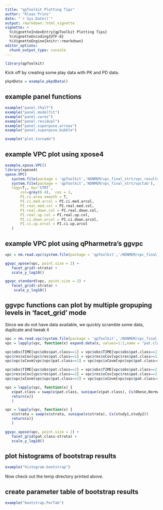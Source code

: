 ```yaml
---
title: "qpToolkit Plotting Tips"
author: "Klaas Prins"
date: "`r Sys.Date()`"
output: rmarkdown::html_vignette
vignette: >
  %\VignetteIndexEntry{qpToolkit Plotting Tips}
  %\VignetteEncoding{UTF-8}
  %\VignetteEngine{knitr::rmarkdown}
editor_options: 
  chunk_output_type: console
---
```



```r
library(qpToolkit)
```

Kick off by creating some play data with PK and PD data.

```r
pkpdData = example.pkpdData()
```

## example panel functions

```r
example("panel.thalf")
example("panel.modelfit")
example("panel.cwres")
example("panel.residual")
example("panel.superpose.arrows")
example("panel.superpose.bubble")
```

```r
example("plot.tornado")
```

## example VPC plot using xpose4

```r
example.xpose.VPC()
library(xpose4)
xpose.VPC(
   system.file(package = 'qpToolkit','NONMEM/vpc_final_strt/vpc_results.csv'),
   system.file(package = 'qpToolkit','NONMEM/vpc_final_strt/vpctab'), 
   logy=T,, by='STRT',
       col=grey(0.4),  cex = 1,
       PI.ci.area.smooth = T,
       PI.ci.med.arcol = PI.ci.med.arcol,
       PI.real.med.col = PI.real.med.col,
       PI.real.down.col = PI.real.down.col,
       PI.real.up.col = PI.real.up.col,
       PI.ci.down.arcol = PI.ci.down.arcol,
       PI.ci.up.arcol = PI.ci.up.arcol
   )
```

## example VPC plot using qPharmetra's ggvpc

```r
vpc = nm.read.vpc(system.file(package = 'qpToolkit','/NONMEM/vpc_final_strt'), PI.ci.area.smooth=T)

ggvpc_xpose(vpc, point.size = 2) +
   facet_grid(~strata) +
   scale_y_log10()

ggvpc_standard(vpc, point.size = 2) +
   facet_grid(~strata) +
    scale_y_log10()
```

## ggvpc functions can plot by multiple gropuping levels in 'facet_grid' mode

Since we do not have data available, we quickly scramble some data, duplicate and tweak it
```r
vpc = nm.read.vpc(system.file(package = 'qpToolkit','/NONMEM/vpc_final_strt'), PI.ci.area.smooth=T)
vpc = lapply(vpc, function(x) expand.data(x, values=1:2,name = "pat.class"))

vpc$obs$TIME[vpc$obs$pat.class==1] = vpc$obs$TIME[vpc$obs$pat.class==1]/0.5
vpc$res$xCov[vpc$res$pat.class==1] = vpc$res$xCov[vpc$res$pat.class==1]/0.5
vpc$vpc$xCovm[vpc$vpc$pat.class==1] = vpc$vpc$xCovm[vpc$vpc$pat.class==1]/0.5

vpc$obs$TIME[vpc$obs$pat.class==2] = vpc$obs$TIME[vpc$obs$pat.class==2]/1.5
vpc$res$xCov[vpc$res$pat.class==2] = vpc$res$xCov[vpc$res$pat.class==2]/1.5
vpc$vpc$xCovm[vpc$vpc$pat.class==2] = vpc$vpc$xCovm[vpc$vpc$pat.class==2]/1.5

vpc = lapply(vpc, function(x) {
   x$pat.class = swap(x$pat.class, sunique(x$pat.class), Cs(Obese,Normal_BodyWeight))
   return(x)}
   )

vpc = lapply(vpc, function(x) {
   x$strata = swap(x$strata, sunique(x$strata), Cs(study1,study2))
   return(x)}
   )

ggvpc_xpose(vpc, point.size = 2) +
   facet_grid(pat.class~strata) +
   scale_y_log10()
```

## plot histograms of bootstrap results

```r
example("histogram.bootstrap")
```

Now check out the temp directory printed above.

## create parameter table of bootstrap results

```r
example("bootstrap.ParTab")
```




